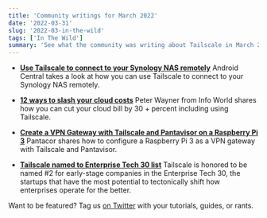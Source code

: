 ```yaml
---
title: 'Community writings for March 2022'
date: '2022-03-31'
slug: '2022-03-in-the-wild'
tags: ['In The Wild']
summary: 'See what the community was writing about Tailscale in March 2022'
---
```


<NewsletterRepublishing />

- [**Use Tailscale to connect to your Synology NAS remotely**](https://www.androidcentral.com/accessories/how-to-securely-access-your-synology-nas-from-anywhere)
  Android Central takes a look at how you can use Tailscale to connect to your Synology NAS remotely.

- [**12 ways to slash your cloud costs**](https://www.infoworld.com/article/3648050/12-ways-to-slash-your-cloud-costs.html)
  Peter Wayner from Info World shares how you can cut your cloud bill by 30 + percent including using Tailscale.

- [**Create a VPN Gateway with Tailscale and Pantavisor on a Raspberry Pi 3**](https://pantacor.com/blog/tailscale-gateway-pantavisor/)
  Pantacor shares how to configure a Raspberry Pi 3 as a VPN gateway with Tailscale and Pantavisor.

- [**Tailscale named to Enterprise Tech 30 list**](https://www.enterprisetech30.com/#the-list)
  Tailscale is honored to be named #2 for early-stage companies in the Enterprise Tech 30, the startups that have the most potential to tectonically shift how enterprises operate for the better.

Want to be featured? Tag us [on Twitter](https://twitter.com/tailscale) with your tutorials, guides, or rants.
